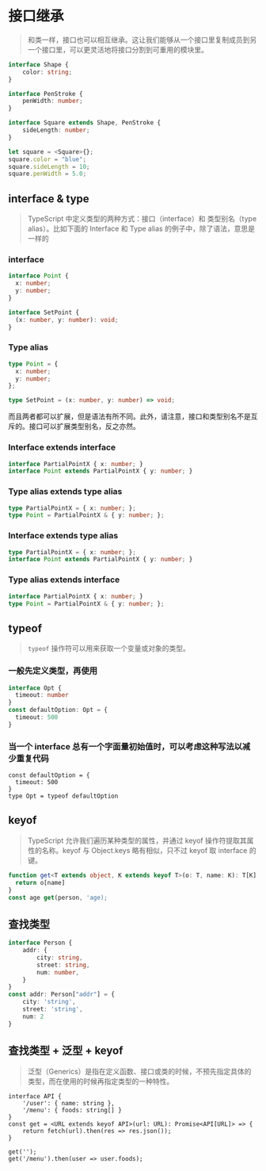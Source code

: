 <div className="prose">

# 接口继承

> 和类一样，接口也可以相互继承。这让我们能够从一个接口里复制成员到另一个接口里，可以更灵活地将接口分割到可重用的模块里。

``` typescript
interface Shape {
    color: string;
}

interface PenStroke {
    penWidth: number;
}

interface Square extends Shape, PenStroke {
    sideLength: number;
}

let square = <Square>{};
square.color = "blue";
square.sideLength = 10;
square.penWidth = 5.0;

```

## interface & type

> TypeScript 中定义类型的两种方式：接口（interface）和 类型别名（type alias）。比如下面的 Interface 和 Type alias 的例子中，除了语法，意思是一样的

### interface

```typescript
interface Point {
  x: number;
  y: number;
}

interface SetPoint {
  (x: number, y: number): void;
}
```

### Type alias

```typescript
type Point = {
  x: number;
  y: number;
};

type SetPoint = (x: number, y: number) => void;
```

而且两者都可以扩展，但是语法有所不同。此外，请注意，接口和类型别名不是互斥的。接口可以扩展类型别名，反之亦然。

### Interface extends interface

``` typescript
interface PartialPointX { x: number; }
interface Point extends PartialPointX { y: number; }
```

### Type alias extends type alias

``` typescript
type PartialPointX = { x: number; };
type Point = PartialPointX & { y: number; };
```

### Interface extends type alias

``` typescript
type PartialPointX = { x: number; };
interface Point extends PartialPointX { y: number; }
```

### Type alias extends interface

``` typescript
interface PartialPointX { x: number; }
type Point = PartialPointX & { y: number; };
```

## typeof

> `typeof` 操作符可以用来获取一个变量或对象的类型。

### 一般先定义类型，再使用

``` typescript
interface Opt {
  timeout: number
}
const defaultOption: Opt = {
  timeout: 500
}
```

### 当一个 interface 总有一个字面量初始值时，可以考虑这种写法以减少重复代码

```typscript
const defaultOption = {
  timeout: 500
}
type Opt = typeof defaultOption
```

## keyof

> TypeScript 允许我们遍历某种类型的属性，并通过 keyof 操作符提取其属性的名称。keyof 与 Object.keys 略有相似，只不过 keyof 取 interface 的键。

```typescript
function get<T extends object, K extends keyof T>(o: T, name: K): T[K] {
  return o[name]
}
const age get(person, 'age);
```

##  查找类型
```typescript
interface Person {
    addr: {
        city: string,
        street: string,
        num: number,
    }
}
const addr: Person["addr"] = {
    city: 'string',
    street: 'string',
    num: 2
}
```

## 查找类型 + 泛型 + keyof
> 泛型（Generics）是指在定义函数、接口或类的时候，不预先指定具体的类型，而在使用的时候再指定类型的一种特性。

```
interface API {
    '/user': { name: string },
    '/menu': { foods: string[] }
}
const get = <URL extends keyof API>(url: URL): Promise<API[URL]> => {
    return fetch(url).then(res => res.json());
}

get('');
get('/menu').then(user => user.foods);
```


</div>